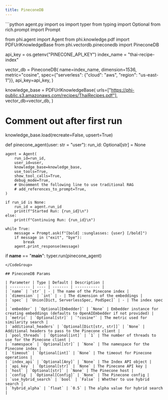 ```yaml
---
title: PineconeDB
---
```


<CodeGroup>
```python agent.py
import os
import typer
from typing import Optional
from rich.prompt import Prompt

from phi.agent import Agent
from phi.knowledge.pdf import PDFUrlKnowledgeBase
from phi.vectordb.pineconedb import PineconeDB

api_key = os.getenv("PINECONE_API_KEY")
index_name = "thai-recipe-index"

vector_db = PineconeDB(
    name=index_name,
    dimension=1536,
    metric="cosine",
    spec={"serverless": {"cloud": "aws", "region": "us-east-1"}},
    api_key=api_key,
)

knowledge_base = PDFUrlKnowledgeBase(
    urls=["https://phi-public.s3.amazonaws.com/recipes/ThaiRecipes.pdf"],
    vector_db=vector_db,
)

# Comment out after first run
knowledge_base.load(recreate=False, upsert=True)


def pinecone_agent(user: str = "user"):
    run_id: Optional[str] = None

    agent = Agent(
        run_id=run_id,
        user_id=user,
        knowledge_base=knowledge_base,
        use_tools=True,
        show_tool_calls=True,
        debug_mode=True,
        # Uncomment the following line to use traditional RAG
        # add_references_to_prompt=True,
    )

    if run_id is None:
        run_id = agent.run_id
        print(f"Started Run: {run_id}\n")
    else:
        print(f"Continuing Run: {run_id}\n")

    while True:
        message = Prompt.ask(f"[bold] :sunglasses: {user} [/bold]")
        if message in ("exit", "bye"):
            break
        agent.print_response(message)


if __name__ == "__main__":
    typer.run(pinecone_agent)

```
</CodeGroup>

## PineconeDB Params

| Parameter | Type | Default | Description |
| --------- | ---- | ------- | ----------- |
| `name` | `str` | - | The name of the Pinecone index |
| `dimension` | `int` | - | The dimension of the embeddings |
| `spec` | `Union[Dict, ServerlessSpec, PodSpec]` | - | The index spec |
| `embedder` | `Optional[Embedder]` | `None` | Embedder instance for creating embeddings (defaults to OpenAIEmbedder if not provided) |
| `metric` | `Optional[str]` | `"cosine"` | The metric used for similarity search |
| `additional_headers` | `Optional[Dict[str, str]]` | `None` | Additional headers to pass to the Pinecone client |
| `pool_threads` | `Optional[int]` | `1` | The number of threads to use for the Pinecone client |
| `namespace` | `Optional[str]` | `None` | The namespace for the Pinecone index |
| `timeout` | `Optional[int]` | `None` | The timeout for Pinecone operations |
| `index_api` | `Optional[Any]` | `None` | The Index API object |
| `api_key` | `Optional[str]` | `None` | The Pinecone API key |
| `host` | `Optional[str]` | `None` | The Pinecone host |
| `config` | `Optional[Config]` | `None` | The Pinecone config |
| `use_hybrid_search` | `bool` | `False` | Whether to use hybrid search |
| `hybrid_alpha` | `float` | `0.5` | The alpha value for hybrid search |
